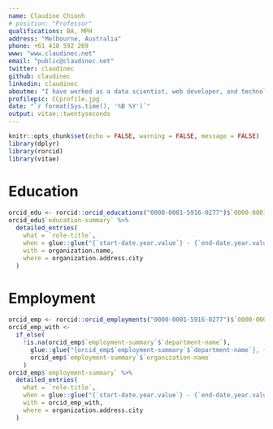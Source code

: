 ```yaml
---
name: Claudine Chionh
# position: "Professor"
qualifications: BA, MPH
address: "Melbourne, Australia"
phone: +61 418 592 269
www: "www.claudinec.net"
email: "public@claudinec.net"
twitter: claudinec
github: claudinec
linkedin: claudinec
aboutme: "I have worked as a data scientist, web developer, and technology consultant in research institutions and progressive organisations in Australia."
profilepic: CCprofile.jpg
date: "`r format(Sys.time(), '%B %Y')`"
output: vitae::twentyseconds
---
```


```r
knitr::opts_chunk$set(echo = FALSE, warning = FALSE, message = FALSE)
library(dplyr)
library(rorcid)
library(vitae)
```

# Education

```r
orcid_edu <- rorcid::orcid_educations("0000-0001-5916-0277")$`0000-0001-5916-0277`
orcid_edu$`education-summary` %>%
  detailed_entries(
    what = `role-title`,
    when = glue::glue("{`start-date.year.value`} - {`end-date.year.value`}"),
    with = organization.name,
    where = organization.address.city
  )
```

# Employment

```r
orcid_emp <- rorcid::orcid_employments("0000-0001-5916-0277")$`0000-0001-5916-0277`
orcid_emp_with <-
  if_else(
    !is.na(orcid_emp$`employment-summary`$`department-name`),
      glue::glue("{orcid_emp$`employment-summary`$`department-name`}, {orcid_emp$`employment-summary`$`organization.name`}"),
      orcid_emp$`employment-summary`$`organization-name`
    )
orcid_emp$`employment-summary` %>%
  detailed_entries(
    what = `role-title`,
    when = glue::glue("{`start-date.year.value`} - {`end-date.year.value`}"),
    with = orcid_emp_with,
    where = organization.address.city
  )
```
